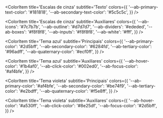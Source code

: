 
<ColorPalette>
  <ColorItem
    title='Escalas de cinza'
    subtitle='Backgrounds'
    colors={{
      '--ab-bg-light': '#fff',
      '--ab-bg-gray': '#f8f8f8',
      '--ab-disabled-text': '#efefef',
    }}
  />

  <ColorItem
    title='Escalas de cinza'
    subtitle='Texto'
    colors={{
      '--ab-primary-text-color': '#181818',
      '--ab-secondary-text-color': '#5c5c5c',
    }}
  />
  
  <ColorItem
    title='Escalas de cinza'
    subtitle='Auxiliares'
    colors={{
      '--ab-icons': '#7c7b7b',
      '--ab-outline': '#d7d7d7',
      '--ab-dividers': '#ededed',
      '--ab-boxes': '#f8f8f8',
      '--ab-inputs': '#f8f8f8',
      '--ab-white': '#fff',
    }}
  />
    
  <ColorItem
    title='Tema azul'
    subtitle='Principais'
    colors={{
      '--ab-primary-color': '#2d5bff',
      '--ab-secondary-color': '#6284fd',
      '--ab-tertiary-color': '#96adff',
      '--ab-quaternary-color': '#ecf0ff',
    }}
  />

  <ColorItem
    title='Tema azul'
    subtitle='Auxiliares'
    colors={{
      '--ab-hover-color': '#1b4af0',
      '--ab-click-color': '#002ed0',
      '--ab-focus-color': '#af4bfe',
    }}
  />

  <ColorItem
    title='Tema violeta'
    subtitle='Principais'
    colors={{
      '--ab-primary-color': '#af4bfe',
      '--ab-secondary-color': '#be74f9',
      '--ab-tertiary-color': '#e2bdff',
      '--ab-quaternary-color': '#f5e8ff',
    }}
  />

  <ColorItem
    title='Tema violeta'
    subtitle='Auxiliares'
    colors={{
      '--ab-hover-color': '#a530ff',
      '--ab-click-color': '#8e25df',
      '--ab-focus-color': '#2d5bff',
    }}
  />
</ColorPalette>
